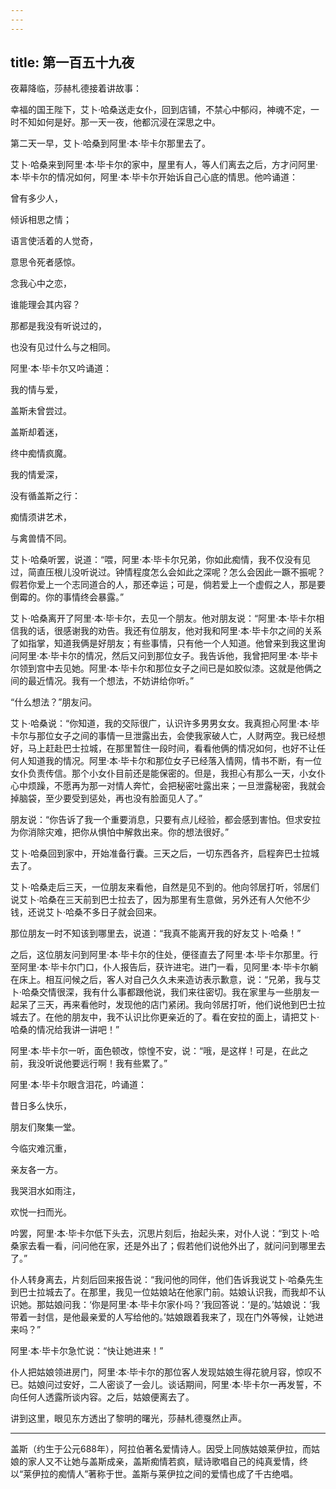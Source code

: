 ```yaml
---
---
---
```

title: 第一百五十九夜
---






夜幕降临，莎赫札德接着讲故事：





幸福的国王陛下，艾卜·哈桑送走女仆，回到店铺，不禁心中郁闷，神魂不定，一时不知如何是好。那一天一夜，他都沉浸在深思之中。

第二天一早，艾卜·哈桑到阿里·本·毕卡尔那里去了。

艾卜·哈桑来到阿里·本·毕卡尔的家中，屋里有人，等人们离去之后，方才问阿里·本·毕卡尔的情况如何，阿里·本·毕卡尔开始诉自己心底的情思。他吟诵道：


曾有多少人，

倾诉相思之情；

语言使活着的人觉奇，

意思令死者感惊。

念我心中之恋，

谁能理会其内容？

那都是我没有听说过的，

也没有见过什么与之相同。



阿里·本·毕卡尔又吟诵道：


我的情与爱，

盖斯未曾尝过。

盖斯却着迷，

终中痴情疯魔。

我的情爱深，

没有循盖斯之行：

痴情须讲艺术，

与禽兽情不同。



艾卜·哈桑听罢，说道：“喂，阿里·本·毕卡尔兄弟，你如此痴情，我不仅没有见过，简直压根儿没听说过。钟情程度怎么会如此之深呢？怎么会因此一蹶不振呢？假若你爱上一个志同道合的人，那还幸运；可是，倘若爱上一个虚假之人，那是要倒霉的。你的事情终会暴露。”

艾卜·哈桑离开了阿里·本·毕卡尔，去见一个朋友。他对朋友说：“阿里·本·毕卡尔相信我的话，很感谢我的劝告。我还有位朋友，他对我和阿里·本·毕卡尔之间的关系了如指掌，知道我俩是好朋友；有些事情，只有他一个人知道。他曾来到我这里询问阿里·本·毕卡尔的情况，然后又问到那位女子。我告诉他，我曾把阿里·本·毕卡尔领到宫中去见她。阿里·本·毕卡尔和那位女子之间已是如胶似漆。这就是他俩之间的最近情况。我有一个想法，不妨讲给你听。”

“什么想法？”朋友问。

艾卜·哈桑说：“你知道，我的交际很广，认识许多男男女女。我真担心阿里·本·毕卡尔与那位女子之间的事情一旦泄露出去，会使我家破人亡，人财两空。我已经想好，马上赶赴巴士拉城，在那里暂住一段时间，看看他俩的情况如何，也好不让任何人知道我的情况。阿里·本·毕卡尔和那位女子已经落入情网，情书不断，有一位女仆负责传信。那个小女仆目前还是能保密的。但是，我担心有那么一天，小女仆心中烦躁，不愿再为那一对情人奔忙，会把秘密吐露出来；一旦泄露秘密，我就会掉脑袋，至少要受到惩处，再也没有脸面见人了。”

朋友说：“你告诉了我一个重要消息，只要有点儿经验，都会感到害怕。但求安拉为你消除灾难，把你从惧怕中解救出来。你的想法很好。”

艾卜·哈桑回到家中，开始准备行囊。三天之后，一切东西各齐，启程奔巴士拉城去了。

艾卜·哈桑走后三天，一位朋友来看他，自然是见不到的。他向邻居打听，邻居们说艾卜·哈桑在三天前到巴士拉去了，因为那里有生意做，另外还有人欠他不少钱，还说艾卜·哈桑不多日子就会回来。

那位朋友一时不知该到哪里去，说道：“我真不能离开我的好友艾卜·哈桑！”

之后，这位朋友问到阿里·本·毕卡尔的住处，便径直去了阿里·本·毕卡尔那里。行至阿里·本·毕卡尔门口，仆人报告后，获许进宅。进门一看，见阿里·本·毕卡尔躺在床上。相互问候之后，客人对自己久久未来造访表示歉意，说：“兄弟，我与艾卜·哈桑交情很深，我有什么事都跟他说，我们来往密切。我在家里与一些朋友一起呆了三天，再来看他时，发现他的店门紧闭。我向邻居打听，他们说他到巴士拉城去了。在他的朋友中，我不认识比你更亲近的了。看在安拉的面上，请把艾卜·哈桑的情况给我讲一讲吧！”

阿里·本·毕卡尔一听，面色顿改，惊惶不安，说：“哦，是这样！可是，在此之前，我没听说他要远行啊！我有些累了。”

阿里·本·毕卡尔眼含泪花，吟诵道：


昔日多么快乐，

朋友们聚集一堂。

今临灾难沉重，

亲友各一方。

我哭泪水如雨注，

欢悦一扫而光。



吟罢，阿里·本·毕卡尔低下头去，沉思片刻后，抬起头来，对仆人说：“到艾卜·哈桑家去看一看，问问他在家，还是外出了；假若他们说他外出了，就问问到哪里去了。”

仆人转身离去，片刻后回来报告说：“我问他的同伴，他们告诉我说艾卜·哈桑先生到巴士拉城去了。在那里，我见一位姑娘站在他家门前。姑娘认识我，而我却不认识她。那姑娘问我：‘你是阿里·本·毕卡尔家仆吗？’我回答说：‘是的。’姑娘说：‘我带着一封信，是他最亲爱的人写给他的。’姑娘跟着我来了，现在门外等候，让她进来吗？”

阿里·本·毕卡尔急忙说：“快让她进来！”

仆人把姑娘领进房门，阿里·本·毕卡尔的那位客人发现姑娘生得花貌月容，惊叹不已。姑娘问过安好，二人密谈了一会儿。谈话期间，阿里·本·毕卡尔一再发誓，不向任何人透露所谈内容。之后，姑娘便离去了。





讲到这里，眼见东方透出了黎明的曙光，莎赫札德戛然止声。



***





盖斯（约生于公元688年），阿拉伯著名爱情诗人。因受上同族姑娘莱伊拉，而姑娘的家人又不让她与盖斯成亲，盖斯痴情若疯，赋诗歌唱自己的纯真爱情，终以“莱伊拉的痴情人”著称于世。盖斯与莱伊拉之间的爱情也成了千古绝唱。​​​
